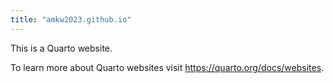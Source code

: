 ```yaml
---
title: "amkw2023.github.io"
---
```


This is a Quarto website.

To learn more about Quarto websites visit <https://quarto.org/docs/websites>.
